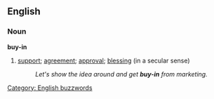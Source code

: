 ==English==
===Noun===
'''buy-in'''
#[[support]]; [[agreement]]; [[approval]]; [[blessing]] (in a secular sense)
#:''Let's show the idea around and get '''buy-in''' from marketing.''

[[Category: English buzzwords]]